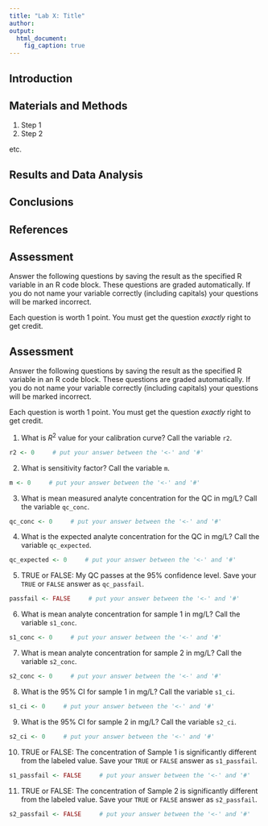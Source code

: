 ```yaml
---
title: "Lab X: Title"
author: 
output:
  html_document:
    fig_caption: true
---
```


## Introduction

## Materials and Methods

1. Step 1
1. Step 2

etc.

## Results and Data Analysis

## Conclusions

## References

## Assessment

Answer the following questions by saving the result as the specified R variable in an R code block.  These questions are graded automatically.  If you do not name your variable correctly (including capitals) your questions will be marked incorrect.

Each question is worth 1 point.  You must get the question *exactly* right to get credit.

## Assessment

Answer the following questions by saving the result as the specified R variable in an R code block.  These questions are graded automatically.  If you do not name your variable correctly (including capitals) your questions will be marked incorrect.

Each question is worth 1 point.  You must get the question *exactly* right to get credit.

1. What is $R^2$ value for your calibration curve?  Call the variable `r2`.

```r
r2 <- 0     # put your answer between the '<-' and '#'
```

2. What is sensitivity factor?  Call the variable `m`.

```r
m <- 0     # put your answer between the '<-' and '#'
```

3. What is mean measured analyte concentration for the QC in mg/L?  Call the variable `qc_conc`.

```r
qc_conc <- 0     # put your answer between the '<-' and '#'
```

4. What is the expected analyte concentration for the QC in mg/L?  Call the variable `qc_expected`.

```r
qc_expected <- 0     # put your answer between the '<-' and '#'
```

5. TRUE or FALSE: My QC passes at the 95% confidence level.  Save your `TRUE` or `FALSE` answer as `qc_passfail`.

```r
passfail <- FALSE     # put your answer between the '<-' and '#'
```

6. What is mean analyte concentration for sample 1 in mg/L?  Call the variable `s1_conc`.

```r
s1_conc <- 0     # put your answer between the '<-' and '#'
```

7. What is mean analyte concentration for sample 2 in mg/L?  Call the variable `s2_conc`.

```r
s2_conc <- 0     # put your answer between the '<-' and '#'
```

8. What is the 95% CI for sample 1 in mg/L?  Call the variable `s1_ci`.

```r
s1_ci <- 0     # put your answer between the '<-' and '#'
```

9. What is the 95% CI for sample 2 in mg/L?  Call the variable `s2_ci`.

```r
s2_ci <- 0     # put your answer between the '<-' and '#'
```

10. TRUE or FALSE: The concentration of Sample 1 is significantly different from the labeled value.  Save your `TRUE` or `FALSE` answer as `s1_passfail`.

```r
s1_passfail <- FALSE     # put your answer between the '<-' and '#'
```

11. TRUE or FALSE: The concentration of Sample 2 is significantly different from the labeled value.  Save your `TRUE` or `FALSE` answer as `s2_passfail`.

```r
s2_passfail <- FALSE     # put your answer between the '<-' and '#'
```

